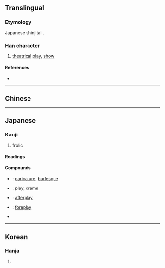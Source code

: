 {{character info/new}}
{{also|戱|戲}}
==Translingual==
{{Han simplified forms|戲|戯|戏}}

===Etymology===
Japanese shinjitai {{Han simp|戱|f=虛|t=虚}}.

===Han character===
{{Han char|rn=62|rad=戈|as=11|sn=15|four=|canj=YCI|ids=⿰虚戈}}

# [[theatrical]] [[play]], [[show]]

====References====
* {{Han ref|kx=0414.091|dkj=11665|dj=0758.020|hdz=21411.100|uh=622F|ud=25135}}

----

==Chinese==
{{zh-see|戲|v}}

----

==Japanese==
{{ja-kanji forms|戯|戲}}

===Kanji===
{{ja-kanji|grade=c|rs=戈11|kyu=戲}}

# frolic

====Readings====
{{ja-readings
|goon=け
|kanon=き
|kanyoon=ぎ,げ
|kun=たわむ-れ<さはむ-れ,たわむ-れる<さはむ-れる
}}

====Compounds====
{{der-top|Compounds}}
* {{ja-r|戯画|ぎが}}: [[caricature]], [[burlesque]]
* {{ja-r|戯曲|ぎきょく}}: [[play]], [[drama]]
* {{ja-r|後戯|こうぎ}}: [[afterplay]]
* {{ja-r|前戯|ぜんぎ}}: [[foreplay]]
* {{ja-r|遊戯|ゆうぎ}}
{{der-bottom}}

----

==Korean==

===Hanja===
{{ko-hanja|hangeul=[[희]], [[휘]]|eumhun=|rv=hui, hwi|mr=hŭi, hwi|y=huy, hwi}}

# {{defn|lang=ko|sort=戈11}}